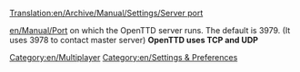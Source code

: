 [[Translation:en/Archive/Manual/Settings/Server port]]


[[en/Manual/Port]] on which the OpenTTD server runs. The default is 3979. (It uses 3978 to contact master server)
'''OpenTTD uses TCP and UDP'''
[[Category:en/Multiplayer]]
[[Category:en/Settings & Preferences]]
{{en/Stub}}